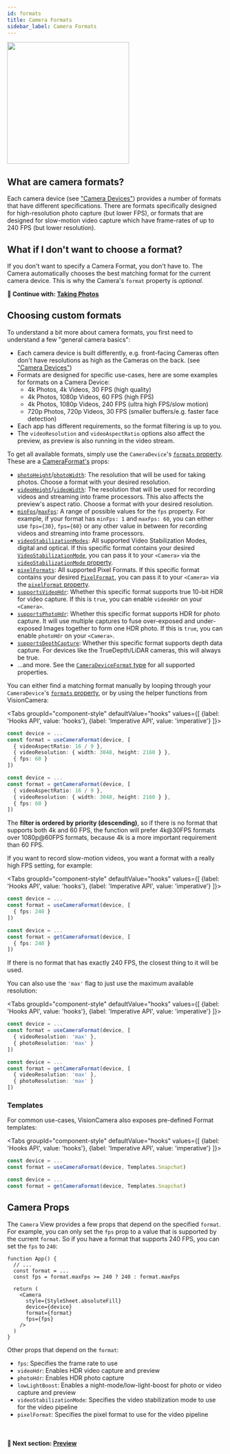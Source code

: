 ```yaml
---
id: formats
title: Camera Formats
sidebar_label: Camera Formats
---
```



<div class="image-container">
  <img width="283" src={useBaseUrl("img/example.png")} />
</div>

## What are camera formats?

Each camera device (see ["Camera Devices"](devices)) provides a number of formats that have different specifications.
There are formats specifically designed for high-resolution photo capture (but lower FPS), or formats that are designed for slow-motion video capture which have frame-rates of up to 240 FPS (but lower resolution).

## What if I don't want to choose a format?

If you don't want to specify a Camera Format, you don't have to. The Camera automatically chooses the best matching format for the current camera device. This is why the Camera's `format` property is _optional_.

**🚀 Continue with: [Taking Photos](./taking-photos)**

## Choosing custom formats

To understand a bit more about camera formats, you first need to understand a few "general camera basics":

* Each camera device is built differently, e.g. front-facing Cameras often don't have resolutions as high as the Cameras on the back. (see ["Camera Devices"](devices))
* Formats are designed for specific use-cases, here are some examples for formats on a Camera Device:
  * 4k Photos, 4k Videos, 30 FPS (high quality)
  * 4k Photos, 1080p Videos, 60 FPS (high FPS)
  * 4k Photos, 1080p Videos, 240 FPS (ultra high FPS/slow motion)
  * 720p Photos, 720p Videos, 30 FPS (smaller buffers/e.g. faster face detection)
* Each app has different requirements, so the format filtering is up to you.
* The `videoResolution` and `videoAspectRatio` options also affect the preview, as preview is also running in the video stream.

To get all available formats, simply use the `CameraDevice`'s [`formats` property](/docs/api/interfaces/CameraDevice#formats).  These are a [CameraFormat's](/docs/api/interfaces/CameraDeviceFormat) props:

- [`photoHeight`](/docs/api/interfaces/CameraDeviceFormat#photoheight)/[`photoWidth`](/docs/api/interfaces/CameraDeviceFormat#photoWidth): The resolution that will be used for taking photos. Choose a format with your desired resolution.
- [`videoHeight`](/docs/api/interfaces/CameraDeviceFormat#videoheight)/[`videoWidth`](/docs/api/interfaces/CameraDeviceFormat#videoWidth): The resolution that will be used for recording videos and streaming into frame processors. This also affects the preview's aspect ratio. Choose a format with your desired resolution.
- [`minFps`](/docs/api/interfaces/CameraDeviceFormat#minfps)/[`maxFps`](/docs/api/interfaces/CameraDeviceFormat#maxfps): A range of possible values for the `fps` property. For example, if your format has `minFps: 1` and `maxFps: 60`, you can either use `fps={30}`, `fps={60}` or any other value in between for recording videos and streaming into frame processors.
- [`videoStabilizationModes`](/docs/api/interfaces/CameraDeviceFormat#videostabilizationmodes): All supported Video Stabilization Modes, digital and optical. If this specific format contains your desired [`VideoStabilizationMode`](/docs/api/#videostabilizationmode), you can pass it to your `<Camera>` via the [`videoStabilizationMode` property](/docs/api/interfaces/CameraProps#videoStabilizationMode).
- [`pixelFormats`](/docs/api/interfaces/CameraDeviceFormat#pixelformats): All supported Pixel Formats. If this specific format contains your desired [`PixelFormat`](/docs/api/#PixelFormat), you can pass it to your `<Camera>` via the [`pixelFormat` property](/docs/api/interfaces/CameraProps#pixelFormat).
- [`supportsVideoHdr`](/docs/api/interfaces/CameraDeviceFormat#supportsvideohdr): Whether this specific format supports true 10-bit HDR for video capture. If this is `true`, you can enable `videoHdr` on your `<Camera>`.
- [`supportsPhotoHdr`](/docs/api/interfaces/CameraDeviceFormat#supportsphotohdr): Whether this specific format supports HDR for photo capture. It will use multiple captures to fuse over-exposed and under-exposed Images together to form one HDR photo. If this is `true`, you can enable `photoHdr` on your `<Camera>`.
- [`supportsDepthCapture`](/docs/api/interfaces/CameraDeviceFormat#supportsdepthcapture): Whether this specific format supports depth data capture. For devices like the TrueDepth/LiDAR cameras, this will always be true.
- ...and more. See the [`CameraDeviceFormat` type](/docs/api/interfaces/CameraDeviceFormat) for all supported properties.

You can either find a matching format manually by looping through your `CameraDevice`'s [`formats` property](/docs/api/interfaces/CameraDevice#formats), or by using the helper functions from VisionCamera:

<Tabs
  groupId="component-style"
  defaultValue="hooks"
  values={[
    {label: 'Hooks API', value: 'hooks'},
    {label: 'Imperative API', value: 'imperative'}
  ]}>
<TabItem value="hooks">

```ts
const device = ...
const format = useCameraFormat(device, [
  { videoAspectRatio: 16 / 9 },
  { videoResolution: { width: 3048, height: 2160 } },
  { fps: 60 }
])
```

</TabItem>
<TabItem value="imperative">

```ts
const device = ...
const format = getCameraFormat(device, [
  { videoAspectRatio: 16 / 9 },
  { videoResolution: { width: 3048, height: 2160 } },
  { fps: 60 }
])
```

</TabItem>
</Tabs>

The **filter is ordered by priority (descending)**, so if there is no format that supports both 4k and 60 FPS, the function will prefer 4k@30FPS formats over 1080p@60FPS formats, because 4k is a more important requirement than 60 FPS.

If you want to record slow-motion videos, you want a format with a really high FPS setting, for example:

<Tabs
  groupId="component-style"
  defaultValue="hooks"
  values={[
    {label: 'Hooks API', value: 'hooks'},
    {label: 'Imperative API', value: 'imperative'}
  ]}>
<TabItem value="hooks">

```ts
const device = ...
const format = useCameraFormat(device, [
  { fps: 240 }
])
```

</TabItem>
<TabItem value="imperative">

```ts
const device = ...
const format = getCameraFormat(device, [
  { fps: 240 }
])
```

</TabItem>
</Tabs>

If there is no format that has exactly 240 FPS, the closest thing to it will be used.

You can also use the `'max'` flag to just use the maximum available resolution:

<Tabs
  groupId="component-style"
  defaultValue="hooks"
  values={[
    {label: 'Hooks API', value: 'hooks'},
    {label: 'Imperative API', value: 'imperative'}
  ]}>
<TabItem value="hooks">

```ts
const device = ...
const format = useCameraFormat(device, [
  { videoResolution: 'max' },
  { photoResolution: 'max' }
])
```

</TabItem>
<TabItem value="imperative">

```ts
const device = ...
const format = getCameraFormat(device, [
  { videoResolution: 'max' },
  { photoResolution: 'max' }
])
```

</TabItem>
</Tabs>

### Templates

For common use-cases, VisionCamera also exposes pre-defined Format templates:

<Tabs
  groupId="component-style"
  defaultValue="hooks"
  values={[
    {label: 'Hooks API', value: 'hooks'},
    {label: 'Imperative API', value: 'imperative'}
  ]}>
<TabItem value="hooks">

```ts
const device = ...
const format = useCameraFormat(device, Templates.Snapchat)
```

</TabItem>
<TabItem value="imperative">

```ts
const device = ...
const format = getCameraFormat(device, Templates.Snapchat)
```

</TabItem>
</Tabs>

## Camera Props

The `Camera` View provides a few props that depend on the specified `format`. For example, you can only set the `fps` prop to a value that is supported by the current `format`. So if you have a format that supports 240 FPS, you can set the `fps` to `240`:

```tsx
function App() {
  // ...
  const format = ...
  const fps = format.maxFps >= 240 ? 240 : format.maxFps

  return (
    <Camera
      style={StyleSheet.absoluteFill}
      device={device}
      format={format}
      fps={fps}
    />
  )
}
```

Other props that depend on the `format`:

* `fps`: Specifies the frame rate to use
* `videoHdr`: Enables HDR video capture and preview
* `photoHdr`: Enables HDR photo capture
* `lowLightBoost`: Enables a night-mode/low-light-boost for photo or video capture and preview
* `videoStabilizationMode`: Specifies the video stabilization mode to use for the video pipeline
* `pixelFormat`: Specifies the pixel format to use for the video pipeline


<br />

#### 🚀 Next section: [Preview](./preview)
